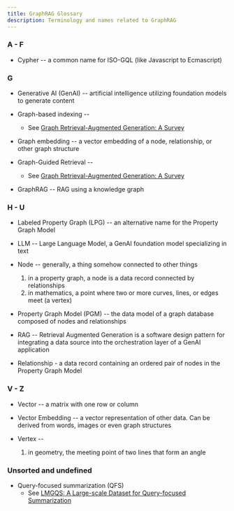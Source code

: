 ```yaml
---
title: GraphRAG Glossary
description: Terminology and names related to GraphRAG
---
```


### A - F

- Cypher -- a common name for ISO-GQL (like Javascript to Ecmascript)

### G

- Generative AI (GenAI) -- artificial intelligence utilizing foundation models to generate content

- Graph-based indexing -- 
  - See [Graph Retrieval-Augmented Generation: A Survey](https://arxiv.org/abs/2408.08921)

- Graph embedding -- a vector embedding of a node, relationship, or other graph structure

- Graph-Guided Retrieval -- 
  - See [Graph Retrieval-Augmented Generation: A Survey](https://arxiv.org/abs/2408.08921)

- GraphRAG -- RAG using a knowledge graph

### H - U

- Labeled Property Graph (LPG) -- an alternative name for the Property Graph Model

- LLM -- Large Language Model, a GenAI foundation model specializing in text

- Node -- generally, a thing somehow connected to other things
  1. in a property graph, a node is a data record connected by relationships
  2. in mathematics, a point where two or more curves, lines, or edges meet (a vertex)

- Property Graph Model (PGM) -- the data model of a graph database composed of nodes and relationships

- RAG -- Retrieval Augmented Generation is a software design pattern for integrating a data source into the orchestration layer of a GenAI application

- Relationship - a data record containing an ordered pair of nodes in the Property Graph Model

### V - Z

- Vector -- a matrix with one row or column

- Vector Embedding -- a vector representation of other data. Can be derived from words, images or even graph structures

- Vertex -- 
  1. in geometry, the meeting point of two lines that form an angle

### Unsorted and undefined

- Query-focused summarization (QFS)
  - See [LMGQS: A Large-scale Dataset for Query-focused Summarization](https://arxiv.org/abs/2305.13086)


